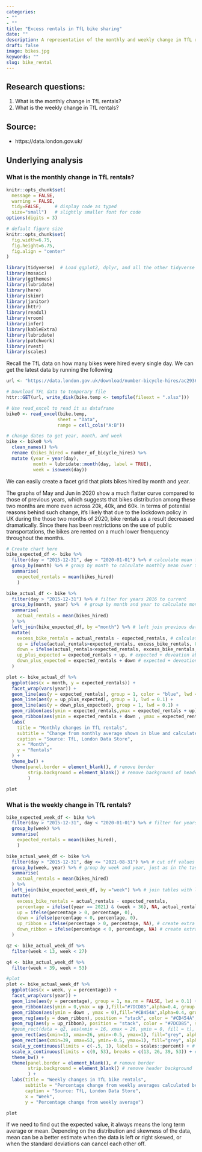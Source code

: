 ```yaml
---
categories:
- ""
- ""
title: "Excess rentals in TfL bike sharing"
date: ""
description: A representation of the monthly and weekly change in TfL rentals
draft: false
image: bikes.jpg
keywords: ""
slug: bike_rental
---
```


## Research questions: 
1. What is the monthly change in TfL rentals?
2. What is the weekly change in TfL rentals?

## Source:
- https://data.london.gov.uk/

## Underlying analysis

### What is the monthly change in TfL rentals?

```r
knitr::opts_chunk$set(
  message = FALSE, 
  warning = FALSE, 
  tidy=FALSE,     # display code as typed
  size="small")   # slightly smaller font for code
options(digits = 3)

# default figure size
knitr::opts_chunk$set(
  fig.width=6.75, 
  fig.height=6.75,
  fig.align = "center"
)
```

```r
library(tidyverse)  # Load ggplot2, dplyr, and all the other tidyverse packages
library(mosaic)
library(ggthemes)
library(lubridate)
library(here)
library(skimr)
library(janitor)
library(httr)
library(readxl)
library(vroom)
library(infer)
library(kableExtra)
library(lubridate)
library(patchwork)
library(rvest)
library(scales)
```


Recall the TfL data on how many bikes were hired every single day. We can get the latest data by running the following

```r
url <- "https://data.london.gov.uk/download/number-bicycle-hires/ac29363e-e0cb-47cc-a97a-e216d900a6b0/tfl-daily-cycle-hires.xlsx"

# Download TFL data to temporary file
httr::GET(url, write_disk(bike.temp <- tempfile(fileext = ".xlsx")))

# Use read_excel to read it as dataframe
bike0 <- read_excel(bike.temp,
                   sheet = "Data",
                   range = cell_cols("A:B"))

# change dates to get year, month, and week
bike <- bike0 %>% 
  clean_names() %>% 
  rename (bikes_hired = number_of_bicycle_hires) %>% 
  mutate (year = year(day),
          month = lubridate::month(day, label = TRUE),
          week = isoweek(day))
```
We can easily create a facet grid that plots bikes hired by month and year.

The graphs of May and Jun in 2020 show a much flatter curve compared to those of previous years, which suggests that bikes distribution among these two months are more even across 20k, 40k, and 60k. In terms of potential reasons behind such change, it's likely that due to the lockdown policy in UK during the those two months of 2020, bike rentals as a result decreased dramatically. Since there has been restrictions on the use of public transportations, the bikes are rented on a much lower frenquency throughout the months.

```r
# Create chart here
bike_expected_df <- bike %>% 
  filter(day > "2015-12-31", day < "2020-01-01") %>% # calculate mean for 2016-2019 as stated in the chart
  group_by(month) %>% # group by month to calculate monthly mean over the years 2016-2019
  summarise(
    expected_rentals = mean(bikes_hired)
    )

bike_actual_df <- bike %>% 
  filter(day > "2015-12-31") %>% # filter for years 2016 to current
  group_by(month, year) %>%  # group by month and year to calculate monthly mean per year
  summarise(
    actual_rentals = mean(bikes_hired)
  ) %>% 
  left_join(bike_expected_df, by ="month") %>% # left join previous data frame with expected rentals to the new df with actuals
  mutate(
    excess_bike_rentals = actual_rentals - expected_rentals, # calculate excess rentals over mean
    up = ifelse(actual_rentals>expected_rentals, excess_bike_rentals, 0), # filter deviations above mean
    down = ifelse(actual_rentals<expected_rentals, excess_bike_rentals, 0), # filter devations below mean
    up_plus_expected = expected_rentals + up, # expected + deveation above mean to create chart
    down_plus_expected = expected_rentals + down # expected + deveation below mean to create chart
  ) 

plot <- bike_actual_df %>% 
  ggplot(aes(x = month, y = expected_rentals)) +
  facet_wrap(vars(year)) +
  geom_line(aes(y = expected_rentals), group = 1, color = "blue", lwd = 1.1) +
  geom_line(aes(y = up_plus_expected), group = 1, lwd = 0.1) +
  geom_line(aes(y = down_plus_expected), group = 1, lwd = 0.1) +
  geom_ribbon(aes(ymin = expected_rentals,ymax = expected_rentals + up),fill="#7DCD85",alpha=0.4, group = 1) +
  geom_ribbon(aes(ymin = expected_rentals + down , ymax = expected_rentals),fill="#CB454A",alpha=0.4, group = 1) +
  labs(
    title = "Monthly changes in TfL rentals",
    subtitle = "Change from monthly average shown in blue and calculated between 2016-2019",
    caption = "Source: TfL, London Data Store",
    x = "Month",
    y = "Rentals"
  ) +
  theme_bw() +
  theme(panel.border = element_blank(), # remove border
        strip.background = element_blank() # remove background of headers
        )
  
plot

```

### What is the weekly change in TfL rentals?

```r
bike_expected_week_df <- bike %>% 
  filter(day > "2015-12-31", day < "2020-01-01") %>% # filter for years 2016-2019 to calcualte average
  group_by(week) %>% 
  summarise(
    expected_rentals = mean(bikes_hired),
    )

bike_actual_week_df <- bike %>% 
  filter(day > "2015-12-31", day <= "2021-08-31") %>% # cut off values beyond August 2021
  group_by(week, year) %>% # group by week and year, just as in the task before
  summarise(
    actual_rentals = mean(bikes_hired)
  ) %>% 
  left_join(bike_expected_week_df, by ="week") %>% # join tables with left_join (see above)
  mutate(
    excess_bike_rentals = actual_rentals - expected_rentals,
    percentage = ifelse((year == 2021) & (week > 36), NA, actual_rentals / expected_rentals -1),
    up = ifelse(percentage > 0, percentage, 0),
    down = ifelse(percentage < 0, percentage, 0),
    up_ribbon = ifelse(percentage > 0, percentage, NA), # create extra calculation for ribbons with NA for geom_rug
    down_ribbon = ifelse(percentage < 0, percentage, NA) # create extra calculation for ribbons with NA for geom_rug
  ) 

q2 <- bike_actual_week_df %>% 
  filter(week < 13, week < 27)

q4 <- bike_actual_week_df %>% 
  filter(week < 39, week < 53)

#plot
plot <- bike_actual_week_df %>% 
  ggplot(aes(x = week, y = percentage)) +
  facet_wrap(vars(year)) +
  geom_line(aes(y = percentage), group = 1, na.rm = FALSE, lwd = 0.1) +
  geom_ribbon(aes(ymin = 0,ymax = up ),fill="#7DCD85",alpha=0.4, group = 1) +
  geom_ribbon(aes(ymin = down , ymax = 0),fill="#CB454A",alpha=0.4, group = 1) +
  geom_rug(aes(y = down_ribbon), position = "stack", color = "#CB454A", sides = "b", na.rm = TRUE, show.legend = NA) + # use position "stack" to make the tick intervals equal
  geom_rug(aes(y = up_ribbon), position = "stack", color = "#7DCD85", sides = "b", na.rm = TRUE, show.legend = NA) + # use position "stack" to make the tick intervals equal
  #geom_rect(data = q2, aes(xmin = 16, xmax = 26, ymin = 0, fill = t), color = "grey") +
  geom_rect(aes(xmin=13, xmax=26, ymin=-0.5, ymax=1), fill="grey", alpha=.01) + # add grey tiles
  geom_rect(aes(xmin=39, xmax=53, ymin=-0.5, ymax=1), fill="grey", alpha=.01) + # add grey tiles
  scale_y_continuous(limits = c(-.5, 1), labels = scales::percent) + # limit scale according to provided image
  scale_x_continuous(limits = c(0, 53), breaks = c(13, 26, 39, 53)) + # adjust breaks to fit example
  theme_bw() +
  theme(panel.border = element_blank(), # remove border
        strip.background = element_blank() # remove header background
        ) +
  labs(title = "Weekly changes in TfL bike rentals",
       subtitle = "Percentage change from weekly averages calculated between 2016-2019",
       caption = "Source: TfL, London Data Store",
       x = "Week",
       y = "Percentage change from weekly average")

plot
```

If we need to find out the expected value, it always means the long term average or mean. Depending on the distribution and skewness of the data, mean can be a better estimate when the data is left or right skewed, or when the standard deviations can cancel each other off.
